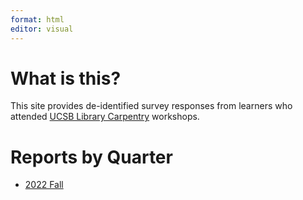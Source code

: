 ```yaml
---
format: html
editor: visual
---
```


# What is this?

This site provides de-identified survey responses from learners who attended
[UCSB Library Carpentry](https://ucsbcarpentry.github.io/) workshops. 


# Reports by Quarter

- [2022 Fall](2022-fall.html)
